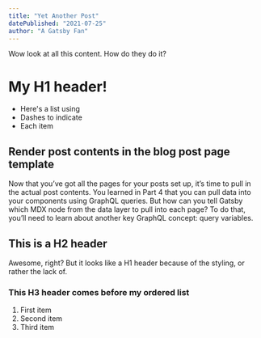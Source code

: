 ```yaml
---
title: "Yet Another Post"
datePublished: "2021-07-25"
author: "A Gatsby Fan"
---
```

Wow look at all this content. How do they do it?

# My H1 header!

- Here's a list using
- Dashes to indicate
- Each item

## Render post contents in the blog post page template

Now that you’ve got all the pages for your posts set up, it’s time to pull in the actual post contents. You learned in Part 4 that you can pull data into your components using GraphQL queries. But how can you tell Gatsby which MDX node from the data layer to pull into each page? To do that, you’ll need to learn about another key GraphQL concept: query variables.

## This is a H2 header

Awesome, right? But it looks like a H1 header because of the styling, or rather the lack of.

### This H3 header comes before my ordered list

1. First item
2. Second item
3. Third item

